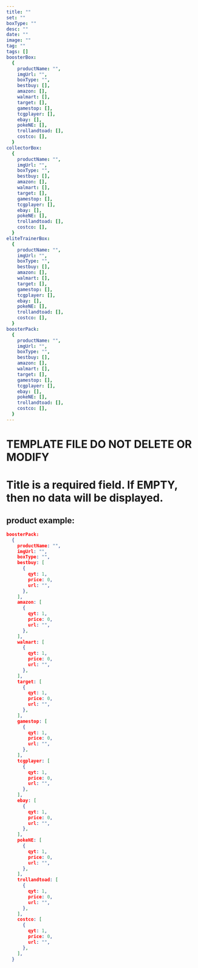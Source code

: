 ```yaml
---
title: ""
set: ""
boxType: ""
desc: ""
date: ""
image: ""
tag: ""
tags: []
boosterBox:
  {
    productName: "",
    imgUrl: "",
    boxType: "",
    bestbuy: [],
    amazon: [],
    walmart: [],
    target: [],
    gamestop: [],
    tcgplayer: [],
    ebay: [],
    pokeNE: [],
    trollandtoad: [],
    costco: [],
  }
collectorBox:
  {
    productName: "",
    imgUrl: "",
    boxType: "",
    bestbuy: [],
    amazon: [],
    walmart: [],
    target: [],
    gamestop: [],
    tcgplayer: [],
    ebay: [],
    pokeNE: [],
    trollandtoad: [],
    costco: [],
  }
eliteTrainerBox:
  {
    productName: "",
    imgUrl: "",
    boxType: "",
    bestbuy: [],
    amazon: [],
    walmart: [],
    target: [],
    gamestop: [],
    tcgplayer: [],
    ebay: [],
    pokeNE: [],
    trollandtoad: [],
    costco: [],
  }
boosterPack:
  {
    productName: "",
    imgUrl: "",
    boxType: "",
    bestbuy: [],
    amazon: [],
    walmart: [],
    target: [],
    gamestop: [],
    tcgplayer: [],
    ebay: [],
    pokeNE: [],
    trollandtoad: [],
    costco: [],
  }
---
```


# TEMPLATE FILE DO NOT DELETE OR MODIFY

# Title is a required field. If EMPTY, then no data will be displayed.

## product example:

```JSON
boosterPack:
  {
    productName: "",
    imgUrl: "",
    boxType: "",
    bestbuy: [
      {
        qyt: 1,
        price: 0,
        url: "",
      },
    ],
    amazon: [
      {
        qyt: 1,
        price: 0,
        url: "",
      },
    ],
    walmart: [
      {
        qyt: 1,
        price: 0,
        url: "",
      },
    ],
    target: [
      {
        qyt: 1,
        price: 0,
        url: "",
      },
    ],
    gamestop: [
      {
        qyt: 1,
        price: 0,
        url: "",
      },
    ],
    tcgplayer: [
      {
        qyt: 1,
        price: 0,
        url: "",
      },
    ],
    ebay: [
      {
        qyt: 1,
        price: 0,
        url: "",
      },
    ],
    pokeNE: [
      {
        qyt: 1,
        price: 0,
        url: "",
      },
    ],
    trollandtoad: [
      {
        qyt: 1,
        price: 0,
        url: "",
      },
    ],
    costco: [
      {
        qyt: 1,
        price: 0,
        url: "",
      },
    ],
  }

```
